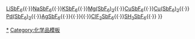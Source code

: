 {{Navbox
|name = 六氟锑酸盐
|title = [[六氟锑酸盐]]
|group1 = 
|list1 = [[氟锑酸|HSbF<sub>6</sub>]]{{·}}[[六氟锑酸锂|LiSbF<sub>6</sub>]]{{·}}[[六氟锑酸钠|NaSbF<sub>6</sub>]]{{·}}[[六氟锑酸钾|KSbF<sub>6</sub>]]{{·}}[[六氟锑酸镁|Mg(SbF<sub>6</sub>)<sub>2</sub>]]{{·}}[[六氟锑酸亚铜|CuSbF<sub>6</sub>]]{{·}}[[六氟锑酸铜|Cu(SbF<sub>6</sub>)<sub>2</sub>]]{{·}}[[六氟锑酸钯|Pd(SbF<sub>6</sub>)<sub>2</sub>]]{{·}}[[六氟锑酸银|AgSbF<sub>6</sub>]]{{·}}{{link-de|六氟锑酸亚硝酰|Nitrosylhexafluoroantimonat(V)|NOSbF<sub>6</sub>}}{{·}}{{link-de|六氟锑酸硝酰|Nitroniumhexafluoroantimonat(V)|NO<sub>2</sub>SbF<sub>6</sub>}}{{·}}[[六氟锑酸二氟合氯|ClF<sub>2</sub>SbF<sub>6</sub>]]{{·}}[[氟锑酸锍|SH<sub>3</sub>SbF<sub>6</sub>]]{{·}}{{link-de|六氟锑酸三氟合氙|Xenontrifluoridohexafluoroantimonat(V)|XeF<sub>3</sub>SbF<sub>6</sub>}}
}}<noinclude>
[[Category:六氟锑酸盐|*]]
[[Category:化学品模板]]
</noinclude>